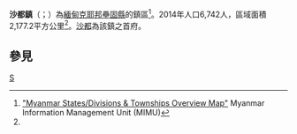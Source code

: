{{Infobox settlement
|name = 沙都鎮
|native_name = {{lang|my|ရှားတော‌မြို့နယ်}}
|settlement_type = [[壘固縣|壘固縣]]鎮區
|image_skyline = 
|image_map = 
|mapsize = 150px
|map_caption = 
|pushpin_label_position = bottom
|pushpin_map = Burma
|pushpin_map_caption = 沙都鎮在緬甸的位置
|seat = [[沙都|沙都]]
|seat_type = 首府
|subdivision_type = 國家
|subdivision_name = {{flag|Burma}}
|subdivision_type1 = [[缅甸行政区划|省]]
|subdivision_name1 = [[克耶邦|克耶邦]]
|subdivision_type2 = [[縣_(緬甸)|縣]]
|subdivision_name2 = [[壘固縣|壘固縣]]
|area_total_km2 = 2,177.2
|population_footnotes =<ref name="citypopulation">[http://www.citypopulation.de/php/myanmar-admin.php MYANMAR: Administrative Division]. Citypopulation. 2015-12-07</ref>
|population = 6,742
|population_as_of = 2014
|population_density_km2 = 3.10
|coordinates_display = inline,title
|coordinates_region = MM
|latNS = N
|latd = 19
|latm = 36
|lats = 00
|longEW = E
|longd = 97
|longm = 31
|longs = 00
|elevation_ft = 
|elevation_m = 
|timezone = [[Myanmar_Standard_Time|MST]]
|utc_offset = +6:30
|website =
}}

'''沙都鎮'''（{{lang-my|ရှားတော‌မြို့နယ်}}；{{lang-en|Shadaw Township}}）為[[緬甸|緬甸]][[克耶邦|克耶邦]][[壘固縣|壘固縣]]的鎮區<ref name="MIMU001">[http://www.burmalibrary.org/docs6/MIMU001_A3_SD%20&%20Township%20Overview.pdf "Myanmar States/Divisions & Townships Overview Map"] {{webarchive|url=https://web.archive.org/web/20101203160828/http://www.burmalibrary.org/docs6/MIMU001_A3_SD%20%26%20Township%20Overview.pdf |date=2010-12-03 }} Myanmar Information Management Unit (MIMU)</ref>。2014年人口6,742人，區域面積2,177.2平方公里<ref name=citypopulation/>。[[沙都|沙都]]為該鎮之首府。

==參見==
{{Reflist}}

{{克耶邦行政區劃|state=collapsed}}

[[Category:克耶邦鎮區|S]]

{{Burma-geo-stub}}